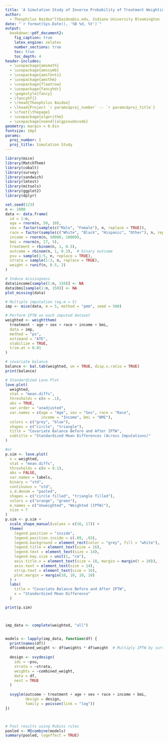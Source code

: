---
title: 'A Simulation Study of Inverse Probability of Treatment Weighting after Multiple Imputation in Complex Survey Designs'
author: 
  - Theophilus Baidoo^[tbaidoo@iu.edu, Indiana University Bloomington (IUB).]
date: "`r format(Sys.Date(), '%B %d, %Y')`"
output:
  bookdown::pdf_document2:
    fig_caption: true
    latex_engine: xelatex
    number_sections: true
    toc: true
    toc_depth: 4
header-includes:
  - \usepackage{amsmath}
  - \usepackage{amssymb}
  - \usepackage{amsfonts}
  - \usepackage{amsthm}
  - \usepackage{floatrow}
  - \usepackage{fancyhdr}
  - \pagestyle{fancy}
  - \fancyhf{}
  - \rhead{Theophilus Baidoo}
  - \lhead{Project `r params$proj_number` -- `r params$proj_title`}
  - \cfoot{\thepage}
  - \usepackage{algorithm}
  - \usepackage[noend]{algpseudocode}
geometry: margin = 0.8in
fontsize: 10pt
params:
  proj_number: I
  proj_title: Simulation Study
---

```{r}
library(mice)
library(MatchThem)
library(cobalt)
library(survey)
library(sandwich)
library(lmtest)
library(mitools)
library(ggplot2)
library(dplyr)
```


```{r}
set.seed(123)
n <- 1000
data <- data.frame(
  id = 1:n,
  age = rnorm(n, 50, 10),
  sex = factor(sample(c("Male", "Female"), n, replace = TRUE)),
  race = factor(sample(c("White", "Black", "Hispanic", "Other"), n, replace = TRUE)),
  income = rnorm(n, 50000, 10000),
  bmi = rnorm(n, 27, 5),
  treatment = rbinom(n, 1, 0.5),
  outcome = rbinom(n, 1, 0.3),  # binary outcome
  psu = sample(1:5, n, replace = TRUE),
  strata = sample(1:3, n, replace = TRUE),
  weight = runif(n, 0.5, 2)
)

# Induce missingness
data$income[sample(1:n, 150)] <- NA
data$bmi[sample(1:n, 150)] <- NA
plot_missing(data)

# Multiple imputation (eg.m = 5)
imp <- mice(data, m = 5, method = "pmm", seed = 500)

# Perform IPTW on each imputed dataset
weighted <- weightthem(
  treatment ~ age + sex + race + income + bmi,
  data = imp,
  method = "ps",
  estimand = "ATE",
  stabilize = TRUE,
  trim.at = 0.01
)

# covariate balance 
balance <- bal.tab(weighted, un = TRUE, disp.v.ratio = TRUE)
print(balance)

# Standardized Love Plot
love.plot(
  weighted,
  stat = "mean.diffs",
  thresholds = c(m = .1),
  abs = TRUE,
  var.order = "unadjusted",
  var.names = c(age = "Age", sex = "Sex", race = "Race",
                income = "Income", bmi = "BMI"),
  colors = c("grey", "blue"),
  shapes = c("circle", "triangle"),
  title = "Covariate Balance Before and After IPTW",
  subtitle = "Standardized Mean Differences (Across Imputations)"
)

#or
p.sim <- love.plot(
  x = weighted,
  stat = "mean.diffs",
  thresholds = c(m = 0.1),
  abs = FALSE,
  var.names = labels,
  binary = "std",
  continuous = "std",
  s.d.denom = "pooled",
  shapes = c("circle filled", "triangle filled"),
  colors = c("orange", "green"),
  e.names = c("Unweighted", "Weighted (IPTW)"),
  size = 7
)
p.sim <- p.sim + 
  scale_shape_manual(values = c(16, 17)) + 
  theme(
    legend.position = "inside",
    legend.position.inside = c(.89, .93),
    legend.background = element_rect(color = "grey", fill = "white"),
    legend.title = element_text(size = 16),
    legend.text = element_text(size = 14),
    legend.key.size = unit(1, "cm"),
    axis.title.x = element_text(size = 18, margin = margin(t = 20)),
    axis.text = element_text(size = 14),
    strip.text = element_text(size = 16),
    plot.margin = margin(10, 10, 10, 10)
  ) +
  labs(
    title = "Covariate Balance Before and After IPTW",
    x = "Standardized Mean Difference"
  )

print(p.sim)



imp_data <- complete(weighted, "all")


models <- lapply(imp_data, function(df) {
  print(names(df))
  df$combined_weight <- df$weights * df$weight  # Multiply IPTW by survey weight
  
  design <- svydesign(
    ids = ~psu,
    strata = ~strata,
    weights = ~combined_weight,
    data = df,
    nest = TRUE
  )
  
  svyglm(outcome ~ treatment + age + sex + race + income + bmi,
         design = design,
         family = poisson(link = "log"))
})



# Pool results using Rubins rules
pooled <- MIcombine(models)
summary(pooled, logeffect = TRUE)



```

